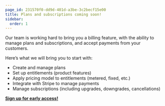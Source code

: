 ```yaml
---
page_id: 231570f0-dd9d-401d-a3be-3c2becf15e00
title: Plans and subscriptions coming soon!
sidebar:
  order: 1
---
```


Our team is working hard to bring you a billing feature, with the ability to manage plans and subscriptions, and accept payments from your customers.

Here’s what we will bring you to start with:

- Create and manage plans
- Set up entitlements (product features)
- Apply pricing model to entitlements (metered, fixed, etc.)
- Integrate with Stripe to manage payments
- Manage subscriptions (including upgrades, downgrades, cancellations)

[**Sign up for early access!**](https://kinde-21631392.hs-sites.com/en-au/billing-interest)
